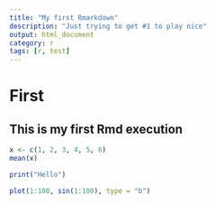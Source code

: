 ```yaml
---
title: "My first Rmarkdown"
description: "Just trying to get #1 to play nice"
output: html_document
category: r
tags: [r, test]
---
```


# First

## This is my first Rmd execution

```r
x <- c(1, 2, 3, 4, 5, 6)
mean(x)

print("Hello")
```

```r
plot(1:100, sin(1:100), type = "b")
```
